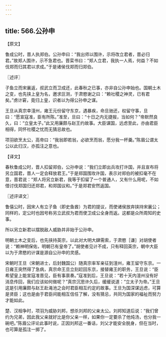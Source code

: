 ```yaml
---
---
---
```

title: 566.公孙申
---



【原文】

鲁成公时，晋人执郑伯。公孙申曰：“我出师以围许，示将改立君者，晋必归君。”故郑人围许，示不急君也。晋栾书曰：“郑人立君，我执一人焉，何益？不如伐郑而归其君以求成。”于是诸侯伐郑而归郑伯。

〖述评〗

子鱼立而宋襄返，叔武立而卫成还，此春秋之已事，亦非自公孙申始也。国朝土木之变，也先挟上皇为名，邀求叵测，于肃愍谢之曰：“赖社稷之神灵，已有君矣。”虏计窘，竟归上皇，识者以为得公孙申之谋。

王旦从真宗幸澶州，雍王元份留守东京，遇暴疾，命旦驰还，权留守事，旦曰：“愿宣寇准，臣有所陈。”准至，旦曰：“十日之内无捷报，当如何？”帝默然良久，曰：“立皇太子。”此又用廉颇与赵王约故事。大臣谋国，远虑至此，亦由君臣相得，同怀社稷之忧而无猜忌故也。

项羽欲烹太公，高帝曰：“我翁即若翁，必欲烹而翁，愿分我一杯羹。”陈眉公谓太公以此归汉，亦孤注之意也。

【译文】

春秋鲁成公时，晋人扣留郑伯，公孙申说：“我们立即出兵攻打许国，并且宣布将另立国君，晋人一定会释放君王。”于是郑国围攻许国，表示对郑伯的被扣毫不在意，晋君说：“郑人将另立新君，我等于扣留了一个普通人，又有什么用呢，不如借讨伐郑国归还郑君，和郑国议和。”于是郑君安然返国。

〖述评译文〗

鲁僖公时，因宋人有立子鱼（即史鱼酋）为君的提议，而使诸侯放弃挟持宋襄公；同样的，定公时也因号称另立武叔为君而使卫成公全身而返。这都是众所周知的史事。

所以另立新君以摆脱敌人威胁并非始于公孙申。

明朝土木之变后，也先挟持英宗，以此对大明大肆需索，于肃愍［谦］对胡使者说：“赖神明保佑，明朝已有皇帝了。”胡使者见计不成，只有释回英宗，朝中大臣以为于肃愍的计谋是源自公孙申的灵感。

宋朝时王旦（宋朝进士，后封魏国公）随真宗率军亲征到澶州，雍王留守东京。一日雍王突然得了急病，真宗命王旦立刻赶回东京，接替雍王的职务，王旦说：“臣希望皇上能宣寇准晋见，臣有事禀奏。”寇准到后，王旦说：“若十天内澶州没有好消息传回，我们应该如何做呢？”真宗沉思许久后，缓缓说道：“立太子为帝。”王旦这是引用廉颇与赵王赴渑池之会时君臣相互约定的故事。王旦为国深谋远虑，可算是贤臣；这也是由于君臣间能相互信任了解，没有猜忌，共同为国家的福祉而努力才能如此。

楚、汉相争时，项羽为威胁刘邦，想杀刘邦的父亲太公。刘邦知道后说：“我们曾约为兄弟，因此我父亲就好比是你父亲一样，如果你一定要杀了他炖汤，也分我一碗吧。”陈眉公评论此事时说，正因刘邦这一番话，刘父才能安全脱身，但在当时，也可算是孤注一掷了。